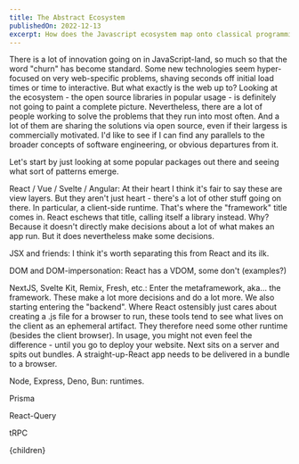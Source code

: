 ```yaml
---
title: The Abstract Ecosystem
publishedOn: 2022-12-13
excerpt: How does the Javascript ecosystem map onto classical programming concepts?
---
```



There is a lot of innovation going on in JavaScript-land, so much so that the word "churn" has become standard. Some new technologies seem hyper-focused on very web-specific problems, shaving seconds off initial load times or time to interactive. But what exactly is the web up to? Looking at the ecosystem - the open source libraries in popular usage - is definitely not going to paint a complete picture. Nevertheless, there are a lot of people working to solve the problems that they run into most often. And a lot of them are sharing the solutions via open source, even if their largess is commercially motivated. I'd like to see if I can find any parallels to the broader concepts of software engineering, or obvious departures from it.

Let's start by just looking at some popular packages out there and seeing what sort of patterns emerge.

React / Vue / Svelte / Angular: At their heart I think it's fair to say these are view layers. But they aren't just heart - there's a lot of other stuff going on there. In particular, a client-side runtime. That's where the "framework" title comes in. React eschews that title, calling itself a library instead. Why? Because it doesn't directly make decisions about a lot of what makes an app run. But it does nevertheless make some decisions.

JSX and friends: I think it's worth separating this from React and its ilk.

DOM and DOM-impersonation: React has a VDOM, some don't (examples?)

NextJS, Svelte Kit, Remix, Fresh, etc.: Enter the metaframework, aka... the framework. These make a lot more decisions and do a lot more. We also starting entering the "backend". Where React ostensibly just cares about creating a .js file for a browser to run, these tools tend to see what lives on the client as an ephemeral artifact. They therefore need some other runtime (besides the client browser). In usage, you might not even feel the difference - until you go to deploy your website. Next sits on a server and spits out bundles. A straight-up-React app needs to be delivered in a bundle to a browser.

Node, Express, Deno, Bun: runtimes. 

Prisma

React-Query

tRPC


  <BlogLayout>{children}</BlogLayout>